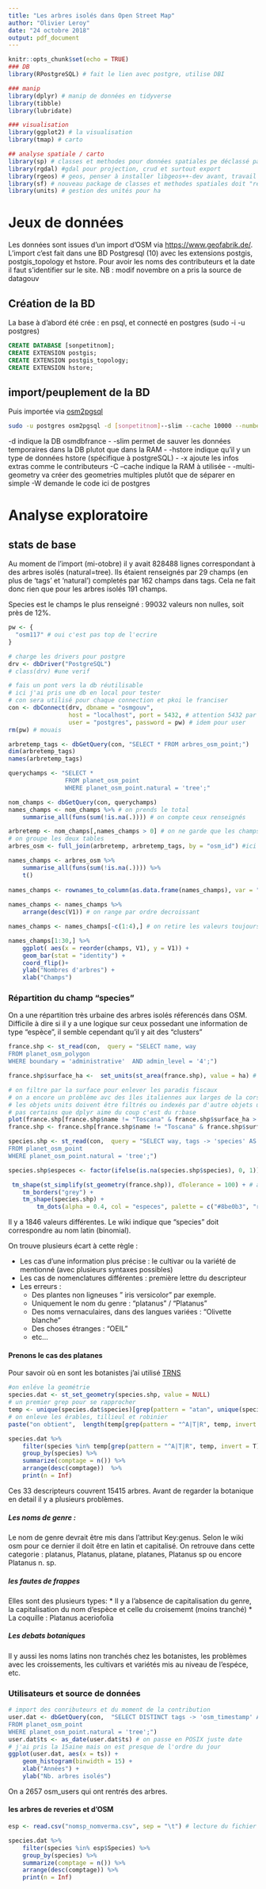 ```yaml
---
title: "Les arbres isolés dans Open Street Map"
author: "Olivier Leroy"
date: "24 octobre 2018"
output: pdf_document
---
```


```r
knitr::opts_chunk$set(echo = TRUE)
### DB
library(RPostgreSQL) # fait le lien avec postgre, utilise DBI

### manip
library(dplyr) # manip de données en tidyverse
library(tibble)
library(lubridate)

### visualisation
library(ggplot2) # la visualisation
library(tmap) # carto

## analyse spatiale / carto
library(sp) # classes et methodes pour données spatiales pe déclassé par SF
library(rgdal) #gdal pour projection, crud et surtout export
library(rgeos) # geos, penser à installer libgeos++-dev avant, travail avec objet sp
library(sf) # nouveau package de classes et methodes spatiales doit "remplacer" rgdal et rgeos (et ofc sp) 
library(units) # gestion des unités pour ha
```

# Jeux de données

Les données sont issues d'un import d'OSM via <https://www.geofabrik.de/>. L'import c'est fait dans une BD Postgresql (10) avec les extensions postgis, postgis_topology et hstore. Pour avoir les noms des contributeurs et la date il faut s'identifier sur le site.
NB : modif novembre on a pris la source de datagouv 

## Création de la BD

La base à d'abord été crée : en psql, et connecté en postgres (sudo -i -u postgres)
```sql
CREATE DATABASE [sonpetitnom];
CREATE EXTENSION postgis;
CREATE EXTENSION postgis_topology;
CREATE EXTENSION hstore;
```

## import/peuplement de la BD

Puis importée via [osm2pgsql](https://wiki.openstreetmap.org/wiki/Osm2pgsql)

```bash
sudo -u postgres osm2pgsql -d [sonpetitnom]--slim --cache 10000 --number-processes 2 --hstore -x --multi-geometry /home/lo82302h/Téléchargements/france-latest.osm.bz2 -W 
```

-d indique la DB osmdbfrance \hfill\break
- -slim permet de sauver les données temporaires dans la DB plutot que dans la RAM \hfill\break
- -hstore indique qu'il y un type de données hstore (spécifique à postgreSQL) \hfill\break
- -x ajoute les infos extras comme le contributeurs \hfill\break
-C --cache indique la RAM à utilisée \hfill\break
- -multi-geometry va créer des geometries multiples plutôt que de séparer en simple \hfill\break
-W demande le code ici de postgres \hfill\break

# Analyse exploratoire

## stats de base

Au moment de l'import (mi-otobre) il y avait 828488 lignes correspondant à des arbres isolés (natural=tree). Ils étaient renseignés par 29 champs (en plus de 'tags' et 'natural') completés par 162 champs dans tags. Cela ne fait donc rien que pour les arbres isolés 191 champs. 

Species est le champs le plus renseigné : 99032 valeurs non nulles, soit près de 12%. 

```r

pw <- {
  "osm117" # oui c'est pas top de l'ecrire
}

# charge les drivers pour postgre 
drv <- dbDriver("PostgreSQL")
# class(drv) #une verif

# fais un pont vers la db réutilisable
# ici j'ai pris une db en local pour tester
# con sera utilisé pour chaque connection et pkoi le franciser
con <- dbConnect(drv, dbname = "osmgouv",
                 host = "localhost", port = 5432, # attention 5432 par défaut
                 user = "postgres", password = pw) # idem pour user
rm(pw) # mouais

arbretemp_tags <- dbGetQuery(con, "SELECT * FROM arbres_osm_point;")
dim(arbretemp_tags)
names(arbretemp_tags)

querychamps <- "SELECT * 
                FROM planet_osm_point
                WHERE planet_osm_point.natural = 'tree';"

nom_champs <- dbGetQuery(con, querychamps)
names_champs <- nom_champs %>% # on prends le total
    summarise_all(funs(sum(!is.na(.)))) # on compte ceux renseignés

arbretemp <- nom_champs[,names_champs > 0] # on ne garde que les champs renseignés
# on groupe les deux tables
arbres_osm <- full_join(arbretemp, arbretemp_tags, by = "osm_id") #ici un bind_col pourrair aussi marcher

names_champs <- arbres_osm %>% 
    summarise_all(funs(sum(!is.na(.)))) %>% 
    t() 
    
names_champs <- rownames_to_column(as.data.frame(names_champs), var = "champs") # on passe les noms de champs dans une variable
 
names_champs <- names_champs %>% 
    arrange(desc(V1)) # on range par ordre decroissant

names_champs <- names_champs[-c(1:4),] # on retire les valeurs toujours présentent

```


```r
names_champs[1:30,] %>% 
    ggplot( aes(x = reorder(champs, V1), y = V1)) +
    geom_bar(stat = "identity") +
    coord_flip()+
    ylab("Nombres d'arbres") +
    xlab("Champs")
```

### Répartition du champ "species"

On a une répartition très urbaine des arbres isolés réferencés dans OSM. Difficile à dire si il y a une logique sur ceux possedant une information de type "espèce", il semble cependant qu'il y ait des "clusters"

```r

france.shp <- st_read(con,  query = "SELECT name, way
FROM planet_osm_polygon
WHERE boundary = 'administrative'  AND admin_level = '4';")

france.shp$surface_ha <-  set_units(st_area(france.shp), value = ha) # on calcul la surface en ha

# on filtre par la surface pour enlever les paradis fiscaux
# on a encore un problème avc des îles italiennes aux larges de la corse, on vire Toscanna
# les objets units doivent être filtrés ou indexés par d'autre objets units d'ou le set_units(x, value = ha)
# pas certains que dplyr aime du coup c'est du r:base
plot(france.shp[france.shp$name != "Toscana" & france.shp$surface_ha > set_units(30000, value = ha),])
france.shp <- france.shp[france.shp$name != "Toscana" & france.shp$surface_ha > set_units(30000, value = ha),]

species.shp <- st_read(con,  query = "SELECT way, tags -> 'species' AS species
FROM planet_osm_point
WHERE planet_osm_point.natural = 'tree';")

species.shp$especes <- factor(ifelse(is.na(species.shp$species), 0, 1))
```

```r
 tm_shape(st_simplify(st_geometry(france.shp)), dTolerance = 100) + # attention il a un simplify pour aller plus vite
    tm_borders("grey") +
    tm_shape(species.shp) +
        tm_dots(alpha = 0.4, col = "especes", palette = c("#8be0b3", "red"))
```

Il y a 1846 valeurs différentes. Le wiki indique que "species" doit correspondre au nom latin (binomial).

On trouve plusieurs écart à cette règle :

* Les cas d'une information plus précise  : le cultivar ou la variété de mentionné (avec plusieurs syntaxes possibles)
* Les cas de nomenclatures différentes : première lettre du descripteur
* Les erreurs :
    + Des plantes non ligneuses " iris versicolor" par exemple.
    + Uniquement le nom du genre : "platanus" / "Platanus"
    + Des noms vernaculaires, dans des langues variées : "Olivette blanche"
    + Des choses étranges : "OEIL"
    + etc...

#### Prenons le cas des platanes

Pour savoir où en sont les botanistes j'ai utilisé [TRNS](http://tnrs.iplantcollaborative.org/)

```r
#on enléve la geométrie
species.dat <- st_set_geometry(species.shp, value = NULL)
# un premier grep pour se rapprocher 
temp <- unique(species.dat$species)[grep(pattern = "atan", unique(species.dat$species))]  
# on enleve les érables, tillieul et robinier
paste("on obtient",  length(temp[grep(pattern = "^A|T|R", temp, invert = T)]), "descripteurs pour platanes")

```

```r
species.dat %>%
    filter(species %in% temp[grep(pattern = "^A|T|R", temp, invert = T)]) %>%
    group_by(species) %>%
    summarize(comptage = n()) %>%
    arrange(desc(comptage))  %>%
    print(n = Inf)
```

Ces 33 descripteurs couvrent 15415 arbres. Avant de regarder la botanique en detail il y a plusieurs problèmes. 

##### Les noms de genre :  

Le nom de genre devrait être mis dans l'attribut Key:genus. Selon le wiki osm pour ce dernier il doit être en latin et capitalisé. On retrouve dans cette categorie : platanus, Platanus, platane, platanes, Platanus sp ou encore Platanus n. sp.

##### les fautes de frappes

Elles sont des plusieurs types: 
* Il y a l'absence de capitalisation du genre, la capitalisation du nom d'espèce et celle du croisememt (moins tranché)
* La coquille : Platanus aceriofolia

##### Les debats botaniques

Il y aussi les noms latins non tranchés chez les botanistes, les problèmes avec les croissements, les cultivars et variétés mis au niveau de l'espéce, etc. 


### Utilisateurs et source de données 

```r
# import des conributeurs et du moment de la contribution
user.dat <- dbGetQuery(con,  "SELECT DISTINCT tags -> 'osm_timestamp' AS ts, tags -> 'osm_user' AS user
FROM planet_osm_point
WHERE planet_osm_point.natural = 'tree';")
user.dat$ts <- as_date(user.dat$ts) # on passe en POSIX juste date
# j'ai pris la 15aine mais on est presque de l'ordre du jour
ggplot(user.dat, aes(x = ts)) +
    geom_histogram(binwidth = 15) +
    xlab("Années") +
    ylab("Nb. arbres isolés")
```

On a 2657 osm_users qui ont rentrés des arbres. 

#### les arbres de reveries et d'OSM

```r
esp <- read.csv("nomsp_nomverma.csv", sep = "\t") # lecture du fichier

species.dat %>%
    filter(species %in% esp$Species) %>%
    group_by(species) %>%
    summarize(comptage = n()) %>%
    arrange(desc(comptage)) %>%
    print(n = Inf)
```




